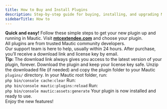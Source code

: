 ```yaml
---
title: How to Buy and Install Plugins
description: Step-by-step guide for buying, installing, and upgrading Mautic Extendee plugins.
sidebarTitle: How to
---
```


<Callout type="success">
  <b>Quick and easy!</b> Follow these simple steps to get your new plugin up and running in Mautic.
</Callout>

<Steps>
  <Step title="Buy from our website">
    Visit <a href="https://mtcextendee.com/" target="_blank" rel="noopener"><b>mtcextendee.com</b></a> and choose your plugin.<br />
    All plugins are from trusted Mautic community developers.<br />
    Our support team is here to help, usually within 24 hours.
  </Step>
  <Step title="Get your download link and license key">
    After purchase, you’ll receive a download link and license key by email.<br />
    <Callout type="info">
      <b>Tip:</b> The download link always gives you access to the latest version of your plugin, forever.
    </Callout>
    Download the plugin and keep your license key safe.
  </Step>
  <Step title="Install the plugin">
    Unzip the downloaded file (if needed) and copy the plugin folder to your Mautic <code>plugins/</code> directory.
  </Step>
  <Step title="Clear the cache">
    In your Mautic root folder, run:<br />
    <code>php bin/console cache:clear</code>
  </Step>
  <Step title="Reload the plugin list">
    Run:<br />
    <code>php bin/console mautic:plugins:reload</code>
  </Step>
  <Step title="Regenerate Mautic assets">
    Run:<br />
    <code>php bin/console mautic:assets:generate</code>
  </Step>
  <Step title="All done!">
    Your plugin is now installed and ready to use.<br />
    Enjoy the new features!
  </Step>
</Steps>
